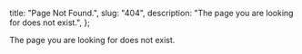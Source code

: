   title: "Page Not Found.",
  slug: "404",
  description: "The page you are looking for does not exist.",
};

The page you are looking for does not exist.
